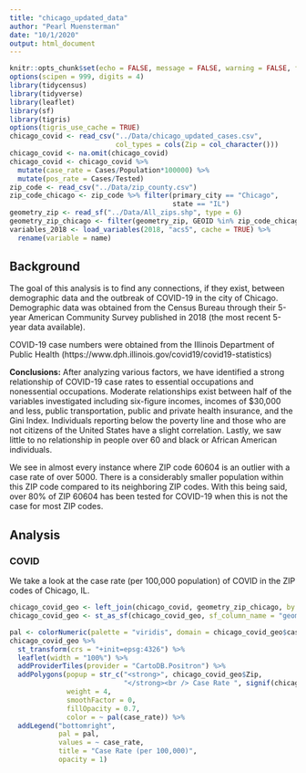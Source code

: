 ```yaml
---
title: "chicago_updated_data"
author: "Pearl Muensterman"
date: "10/1/2020"
output: html_document
---
```


```r
knitr::opts_chunk$set(echo = FALSE, message = FALSE, warning = FALSE, fig.width = 9)
options(scipen = 999, digits = 4)
library(tidycensus)
library(tidyverse)
library(leaflet)
library(sf)
library(tigris)
options(tigris_use_cache = TRUE)
chicago_covid <- read_csv("../Data/chicago_updated_cases.csv",
                          col_types = cols(Zip = col_character()))
chicago_covid <- na.omit(chicago_covid)
chicago_covid <- chicago_covid %>% 
  mutate(case_rate = Cases/Population*100000) %>% 
  mutate(pos_rate = Cases/Tested)
zip_code <- read_csv("../Data/zip_county.csv")
zip_code_chicago <- zip_code %>% filter(primary_city == "Chicago",
                                        state == "IL")
geometry_zip <- read_sf("../Data/All_zips.shp", type = 6)
geometry_zip_chicago <- filter(geometry_zip, GEOID %in% zip_code_chicago$zip)
variables_2018 <- load_variables(2018, "acs5", cache = TRUE) %>%
  rename(variable = name)
```

## Background

The goal of this analysis is to find any connections, if they exist, between demographic data and the outbreak of COVID-19 in the city of Chicago. Demographic data was obtained from the Census Bureau through their 5-year American Community Survey published in 2018 (the most recent 5-year data available). 

COVID-19 case numbers were obtained from the Illinois Department of Public Health
(https://www.dph.illinois.gov/covid19/covid19-statistics)


**Conclusions:** 
After analyzing various factors, we have identified a strong relationship of COVID-19 case rates to essential occupations and nonessential occupations. Moderate relationships exist between half of the variables investigated including six-figure incomes, incomes of $30,000 and less, public transportation, public and private health insurance, and the Gini Index. Individuals reporting below the poverty line and those who are not citizens of the United States have a slight correlation. Lastly, we saw little to no relationship in people over 60 and black or African American individuals.

We see in almost every instance where ZIP code 60604 is an outlier with a case rate of over 5000. There is a considerably smaller population within this ZIP code compared to its neighboring ZIP codes. With this being said, over 80% of ZIP 60604 has been tested for COVID-19 when this is not the case for most ZIP codes.


## Analysis

### COVID

We take a look at the case rate (per 100,000 population) of COVID in the ZIP codes of Chicago, IL. 

```r
chicago_covid_geo <- left_join(chicago_covid, geometry_zip_chicago, by = c("Zip" = "GEOID"))
chicago_covid_geo <- st_as_sf(chicago_covid_geo, sf_column_name = "geometry")
```

```r
pal <- colorNumeric(palette = "viridis", domain = chicago_covid_geo$case_rate)
chicago_covid_geo %>% 
  st_transform(crs = "+init=epsg:4326") %>% 
  leaflet(width = "100%") %>% 
  addProviderTiles(provider = "CartoDB.Positron") %>% 
  addPolygons(popup = str_c("<strong>", chicago_covid_geo$Zip,
                            "</strong><br /> Case Rate ", signif(chicago_covid_geo$case_rate, digits = 4)),
              weight = 4,
              smoothFactor = 0,
              fillOpacity = 0.7,
              color = ~ pal(case_rate)) %>% 
  addLegend("bottomright",
            pal = pal,
            values = ~ case_rate,
            title = "Case Rate (per 100,000)",
            opacity = 1)
```

